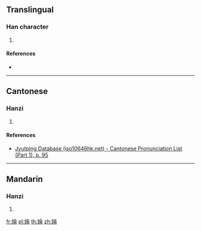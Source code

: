 ==Translingual==

===Han character===
{{Han char|rn=38|rad=女|as=13|sn=16|four=|canj=VOMA|ids=⿰女會}}

# {{defn|Han|sort=女13}}

====References====
* {{Han ref|kx=0272.030|dkj=06766|dj=0540.040|hdz=21084.120|uh=5B12|ud=23314}}

----

==Cantonese==

===Hanzi===
{{yue-hanzi|jyut=[[wai3]]|y=wai3}}

# {{defn|lang=yue|sort=女13}}

====References====
* [http://www.iso10646hk.net/jp/document/download.jsp Jyutping Database (iso10646hk.net) - Cantonese Pronunciation List (Part 1), p. 95]

----

==Mandarin==

===Hanzi===
{{cmn-hanzi|pin=[[huì]] ([[hui4]])|wg=hui<sup>4</sup>}}

# {{defn|lang=cmn|sort=女13}}

[[fr:嬒]]
[[pl:嬒]]
[[th:嬒]]
[[zh:嬒]]